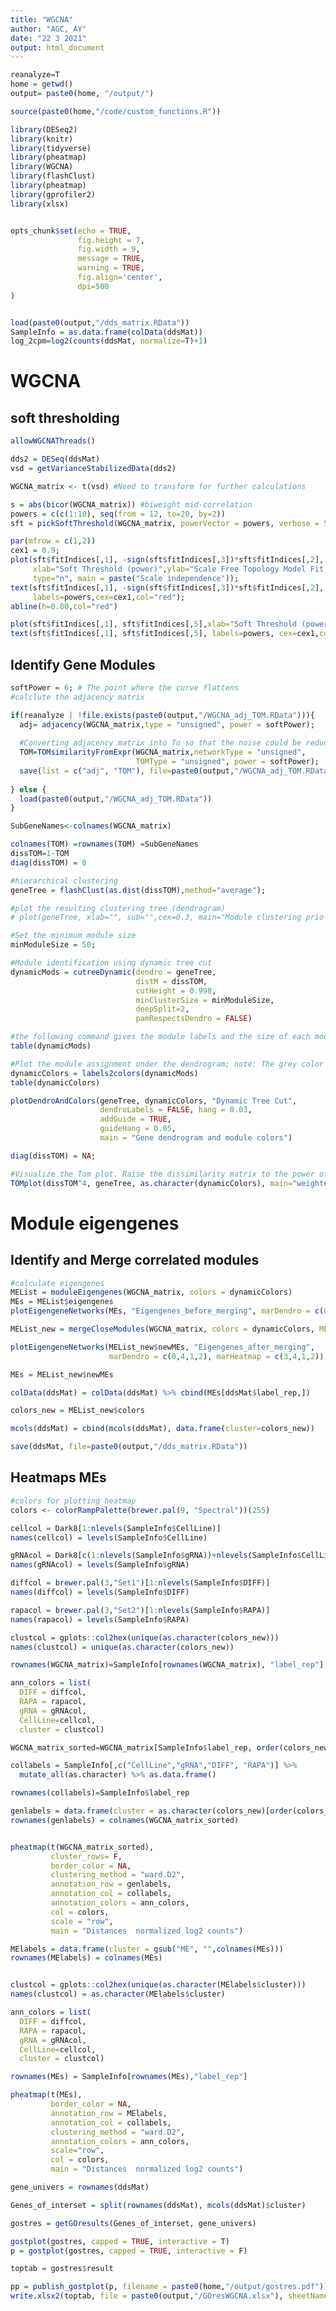```yaml
---
title: "WGCNA"
author: "AGC, AY"
date: "22 3 2021"
output: html_document
---
```


```r
reanalyze=T
home = getwd()
output= paste0(home, "/output/")

source(paste0(home,"/code/custom_functions.R"))

library(DESeq2)
library(knitr)
library(tidyverse)
library(pheatmap)
library(WGCNA)
library(flashClust)
library(pheatmap)
library(gprofiler2)
library(xlsx)


opts_chunk$set(echo = TRUE, 
               fig.height = 7, 
               fig.width = 9, 
               message = TRUE,
               warning = TRUE,
               fig.align='center',
               dpi=500
)


load(paste0(output,"/dds_matrix.RData"))
SampleInfo = as.data.frame(colData(ddsMat))
log_2cpm=log2(counts(ddsMat, normalize=T)+1)

```

# WGCNA
## soft thresholding 
```r

allowWGCNAThreads()

dds2 = DESeq(ddsMat)
vsd = getVarianceStabilizedData(dds2)

WGCNA_matrix <- t(vsd) #Need to transform for further calculations

s = abs(bicor(WGCNA_matrix)) #biweight mid-correlation
powers = c(c(1:10), seq(from = 12, to=20, by=2))
sft = pickSoftThreshold(WGCNA_matrix, powerVector = powers, verbose = 5)

par(mfrow = c(1,2))
cex1 = 0.9;
plot(sft$fitIndices[,1], -sign(sft$fitIndices[,3])*sft$fitIndices[,2],
     xlab="Soft Threshold (power)",ylab="Scale Free Topology Model Fit, signed R^2",
     type="n", main = paste("Scale independence"));
text(sft$fitIndices[,1], -sign(sft$fitIndices[,3])*sft$fitIndices[,2],
     labels=powers,cex=cex1,col="red");
abline(h=0.80,col="red")

plot(sft$fitIndices[,1], sft$fitIndices[,5],xlab="Soft Threshold (power)",ylab="Mean Connectivity", type="n",main = paste("Mean connectivity"))
text(sft$fitIndices[,1], sft$fitIndices[,5], labels=powers, cex=cex1,col="red")

```

## Identify Gene Modules

```r
softPower = 6; # The point where the curve flattens
#calclute the adjacency matrix

if(reanalyze | !file.exists(paste0(output,"/WGCNA_adj_TOM.RData"))){
  adj= adjacency(WGCNA_matrix,type = "unsigned", power = softPower);
  
  #Converting adjacency matrix into To so that the noise could be reduced
  TOM=TOMsimilarityFromExpr(WGCNA_matrix,networkType = "unsigned", 
                            TOMType = "unsigned", power = softPower);
  save(list = c("adj", "TOM"), file=paste0(output,"/WGCNA_adj_TOM.RData"))
  
} else {
  load(paste0(output,"/WGCNA_adj_TOM.RData"))
}

SubGeneNames<-colnames(WGCNA_matrix)

colnames(TOM) =rownames(TOM) =SubGeneNames
dissTOM=1-TOM
diag(dissTOM) = 0

#hierarchical clustering
geneTree = flashClust(as.dist(dissTOM),method="average");

#plot the resulting clustering tree (dendrogram)
# plot(geneTree, xlab="", sub="",cex=0.3, main="Module clustering prio to merging");

#Set the minimum module size
minModuleSize = 50;

#Module identification using dynamic tree cut
dynamicMods = cutreeDynamic(dendro = geneTree, 
                            distM = dissTOM, 
                            cutHeight = 0.998,
                            minClusterSize = minModuleSize,
                            deepSplit=2, 
                            pamRespectsDendro = FALSE)

#the following command gives the module labels and the size of each module. Lable 0 is reserved for unassigned genes
table(dynamicMods)

#Plot the module assignment under the dendrogram; note: The grey color is reserved for unassigned genes
dynamicColors = labels2colors(dynamicMods)
table(dynamicColors)

plotDendroAndColors(geneTree, dynamicColors, "Dynamic Tree Cut", 
                    dendroLabels = FALSE, hang = 0.03, 
                    addGuide = TRUE, 
                    guideHang = 0.05, 
                    main = "Gene dendrogram and module colors")

diag(dissTOM) = NA;

#Visualize the Tom plot. Raise the dissimilarity matrix to the power of 4 to bring out the module structure
TOMplot(dissTOM^4, geneTree, as.character(dynamicColors), main="weighted distance of Topological overlap Matrix")

```

# Module eigengenes 
## Identify and Merge correlated modules 

```r
#calculate eigengenes
MEList = moduleEigengenes(WGCNA_matrix, colors = dynamicColors)
MEs = MEList$eigengenes 
plotEigengeneNetworks(MEs, "Eigengenes_before_merging", marDendro = c(0,4,1,2), marHeatmap = c(3,4,1,2))

MEList_new = mergeCloseModules(WGCNA_matrix, colors = dynamicColors, MEs = MEs, cutHeight = 0.2)

plotEigengeneNetworks(MEList_new$newMEs, "Eigengenes_after_merging", 
                      marDendro = c(0,4,1,2), marHeatmap = c(3,4,1,2))

MEs = MEList_new$newMEs

colData(ddsMat) = colData(ddsMat) %>% cbind(MEs[ddsMat$label_rep,])

colors_new = MEList_new$colors

mcols(ddsMat) = cbind(mcols(ddsMat), data.frame(cluster=colors_new))

save(ddsMat, file=paste0(output,"/dds_matrix.RData"))

```

## Heatmaps MEs
```r
#colors for plotting heatmap
colors <- colorRampPalette(brewer.pal(9, "Spectral"))(255)

cellcol = Dark8[1:nlevels(SampleInfo$CellLine)]
names(cellcol) = levels(SampleInfo$CellLine)

gRNAcol = Dark8[c(1:nlevels(SampleInfo$gRNA))+nlevels(SampleInfo$CellLine)]
names(gRNAcol) = levels(SampleInfo$gRNA)

diffcol = brewer.pal(3,"Set1")[1:nlevels(SampleInfo$DIFF)]
names(diffcol) = levels(SampleInfo$DIFF)

rapacol = brewer.pal(3,"Set2")[1:nlevels(SampleInfo$RAPA)]
names(rapacol) = levels(SampleInfo$RAPA)

clustcol = gplots::col2hex(unique(as.character(colors_new)))
names(clustcol) = unique(as.character(colors_new))

rownames(WGCNA_matrix)=SampleInfo[rownames(WGCNA_matrix), "label_rep"]

ann_colors = list(
  DIFF = diffcol, 
  RAPA = rapacol,
  gRNA = gRNAcol,
  CellLine=cellcol,
  cluster = clustcol)

WGCNA_matrix_sorted=WGCNA_matrix[SampleInfo$label_rep, order(colors_new)]

collabels = SampleInfo[,c("CellLine","gRNA","DIFF", "RAPA")] %>%  
  mutate_all(as.character) %>% as.data.frame()

rownames(collabels)=SampleInfo$label_rep

genlabels = data.frame(cluster = as.character(colors_new)[order(colors_new)])
rownames(genlabels) = colnames(WGCNA_matrix_sorted)


pheatmap(t(WGCNA_matrix_sorted),
         cluster_rows= F,
         border_color = NA, 
         clustering_method = "ward.D2",
         annotation_row = genlabels,
         annotation_col = collabels,
         annotation_colors = ann_colors,
         col = colors, 
         scale = "row",
         main = "Distances  normalized log2 counts")

MElabels = data.frame(cluster = gsub("ME", "",colnames(MEs)))
rownames(MElabels) = colnames(MEs)


clustcol = gplots::col2hex(unique(as.character(MElabels$cluster)))
names(clustcol) = as.character(MElabels$cluster)

ann_colors = list(
  DIFF = diffcol, 
  RAPA = rapacol,
  gRNA = gRNAcol,
  CellLine=cellcol,
  cluster = clustcol)

rownames(MEs) = SampleInfo[rownames(MEs),"label_rep"]

pheatmap(t(MEs),
         border_color = NA, 
         annotation_row = MElabels,
         annotation_col = collabels,
         clustering_method = "ward.D2",
         annotation_colors = ann_colors,
         scale="row",
         col = colors, 
         main = "Distances  normalized log2 counts")
```
```r

gene_univers = rownames(ddsMat)

Genes_of_interset = split(rownames(ddsMat), mcols(ddsMat)$cluster)

gostres = getGOresults(Genes_of_interset, gene_univers)

gostplot(gostres, capped = TRUE, interactive = T)
p = gostplot(gostres, capped = TRUE, interactive = F)

toptab = gostres$result

pp = publish_gostplot(p, filename = paste0(home,"/output/gostres.pdf"))
write.xlsx2(toptab, file = paste0(output,"/GOresWGCNA.xlsx"), sheetName = "GO_enrichment")

```

